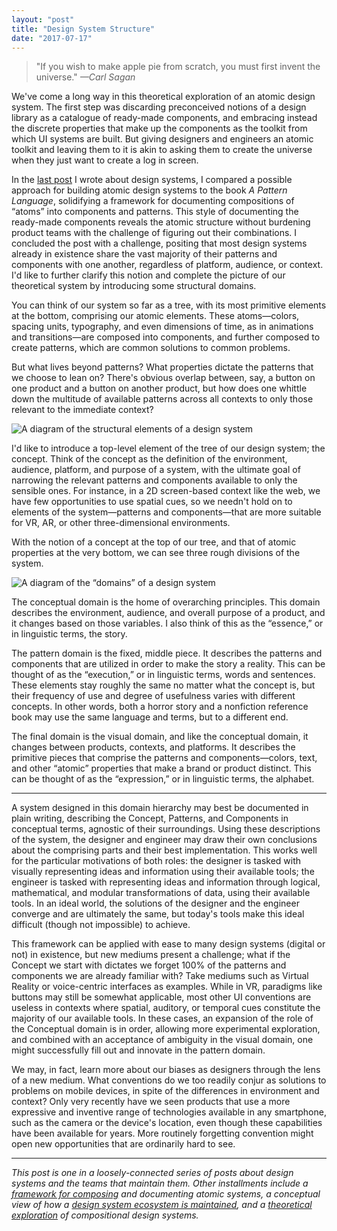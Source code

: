 ```yaml
---
layout: "post"
title: "Design System Structure"
date: "2017-07-17"
---
```


> "If you wish to make apple pie from scratch, you must first invent the
> universe." _—Carl Sagan_

We've come a long way in this theoretical exploration of an atomic design
system. The first step was discarding preconceived notions of a design library
as a catalogue of ready-made components, and embracing instead the discrete
properties that make up the components as the toolkit from which UI systems are
built. But giving designers and engineers an atomic toolkit and leaving them to
it is akin to asking them to create the universe when they just want to create a
log in screen.

In the [last post](/2017/07/12/a-design-system-grammar/) I wrote about design
systems, I compared a possible approach for building atomic design systems to
the book _A Pattern Language_, solidifying a framework for documenting
compositions of “atoms” into components and patterns. This style of documenting
the ready-made components reveals the atomic structure without burdening product
teams with the challenge of figuring out their combinations. I concluded the
post with a challenge, positing that most design systems already in existence
share the vast majority of their patterns and components with one another,
regardless of platform, audience, or context. I'd like to further clarify this
notion and complete the picture of our theoretical system by introducing some
structural domains.

You can think of our system so far as a tree, with its most primitive elements
at the bottom, comprising our atomic elements. These atoms—colors, spacing
units, typography, and even dimensions of time, as in animations and
transitions—are composed into components, and further composed to create
patterns, which are common solutions to common problems.

But what lives beyond patterns? What properties dictate the patterns that we
choose to lean on? There's obvious overlap between, say, a button on one product
and a button on another product, but how does one whittle down the multitude of
available patterns across all contexts to only those relevant to the immediate
context?

<Image
  alt="A diagram of the structural elements of a design system"
  src="2017/07/fig-1-1.png"
  caption="The structural elements of an atomic design system: Concept, Pattern, Component, and Atom."
/>

I'd like to introduce a top-level element of the tree of our design system; the
concept. Think of the concept as the definition of the environment, audience,
platform, and purpose of a system, with the ultimate goal of narrowing the
relevant patterns and components available to only the sensible ones. For
instance, in a 2D screen-based context like the web, we have few opportunities
to use spatial cues, so we needn't hold on to elements of the system—patterns
and components—that are more suitable for VR, AR, or other three-dimensional
environments.

With the notion of a concept at the top of our tree, and that of atomic
properties at the very bottom, we can see three rough divisions of the system.

<Image
  alt="A diagram of the “domains” of a design system"
  src="2017/07/fig-1-4.png"
  caption="The three domains/layers of the system: Conceptual (Essence), Pattern (Execution), and Visual (Expression)"
/>

The conceptual domain is the home of overarching principles. This domain
describes the environment, audience, and overall purpose of a product, and it
changes based on those variables. I also think of this as the “essence,” or in
linguistic terms, the story.

The pattern domain is the fixed, middle piece. It describes the patterns and
components that are utilized in order to make the story a reality. This can be
thought of as the “execution,” or in linguistic terms, words and sentences.
These elements stay roughly the same no matter what the concept is, but their
frequency of use and degree of usefulness varies with different concepts. In
other words, both a horror story and a nonfiction reference book may use the
same language and terms, but to a different end.

The final domain is the visual domain, and like the conceptual domain, it
changes between products, contexts, and platforms. It describes the primitive
pieces that comprise the patterns and components—colors, text, and other
“atomic” properties that make a brand or product distinct. This can be thought
of as the “expression,” or in linguistic terms, the alphabet.

---

A system designed in this domain hierarchy may best be documented in plain
writing, describing the Concept, Patterns, and Components in conceptual terms,
agnostic of their surroundings. Using these descriptions of the system, the
designer and engineer may draw their own conclusions about the comprising parts
and their best implementation. This works well for the particular motivations of
both roles: the designer is tasked with visually representing ideas and
information using their available tools; the engineer is tasked with
representing ideas and information through logical, mathematical, and modular
transformations of data, using their available tools. In an ideal world, the
solutions of the designer and the engineer converge and are ultimately the same,
but today's tools make this ideal difficult (though not impossible) to achieve.

This framework can be applied with ease to many design systems (digital or not)
in existence, but new mediums present a challenge; what if the Concept we start
with dictates we forget 100% of the patterns and components we are already
familiar with? Take mediums such as Virtual Reality or voice-centric interfaces
as examples. While in VR, paradigms like buttons may still be somewhat
applicable, most other UI conventions are useless in contexts where spatial,
auditory, or temporal cues constitute the majority of our available tools. In
these cases, an expansion of the role of the Conceptual domain is in order,
allowing more experimental exploration, and combined with an acceptance of
ambiguity in the visual domain, one might successfully fill out and innovate in
the pattern domain.

We may, in fact, learn more about our biases as designers through the lens of a
new medium. What conventions do we too readily conjur as solutions to problems
on mobile devices, in spite of the differences in environment and context? Only
very recently have we seen products that use a more expressive and inventive
range of technologies available in any smartphone, such as the camera or the
device's location, even though these capabilities have been available for years.
More routinely forgetting convention might open new opportunities that are
ordinarily hard to see.

---

_This post is one in a loosely-connected series of posts about design systems
and the teams that maintain them. Other installments include a
[framework for composing](/2017/07/12/a-design-system-grammar/) and documenting
atomic systems, a conceptual view of how a
[design system ecosystem is maintained](/2017/06/27/paving-the-path-of-least-resistance/),
and a [theoretical exploration](/2017/03/29/designing-systems/) of compositional
design systems._
